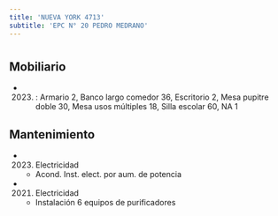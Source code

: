 ```yaml
---
title: 'NUEVA YORK 4713'
subtitle: 'EPC N° 20 PEDRO MEDRANO'
---
```


#


## Mobiliario

*  (2023) : Armario 2, Banco largo comedor 36, Escritorio 2, Mesa pupitre doble 30, Mesa usos múltiples 18, Silla escolar 60, NA 1 





## Mantenimiento

*  (2023) Electricidad 
    + Acond. Inst. elect. por aum. de potencia

*  (2021) Electricidad 
    + Instalación 6 equipos de purificadores



